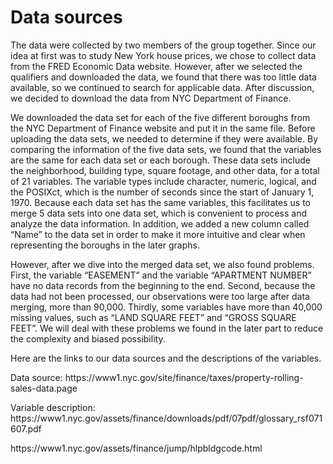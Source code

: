 # Data sources
The data were collected by two members of the group together. Since our idea at first was to study New York house prices, we chose to collect data from the FRED Economic Data website. However, after we selected the qualifiers and downloaded the data, we found that there was too little data available, so we continued to search for applicable data. After discussion, we decided to download the data from NYC Department of Finance.

We downloaded the data set for each of the five different boroughs from the NYC Department of Finance website and put it in the same file. Before uploading the data sets, we needed to determine if they were available. By comparing the information of the five data sets, we found that the variables are the same for each data set or each borough. These data sets include the neighborhood, building type, square footage, and other data, for a total of 21 variables. The variable types include character, numeric, logical, and the POSIXct, which is the number of seconds since the start of January 1, 1970. Because each data set has the same variables, this facilitates us to merge 5 data sets into one data set, which is convenient to process and analyze the data information. In addition, we added a new column called "Name" to the data set in order to make it more intuitive and clear when representing the boroughs in the later graphs.

However, after we dive into the merged data set, we also found problems. First, the variable "EASEMENT" and the variable "APARTMENT NUMBER" have no data records from the beginning to the end. Second, because the data had not been processed, our observations were too large after data merging, more than 90,000. Thirdly, some variables have more than 40,000 missing values, such as "LAND SQUARE FEET" and "GROSS SQUARE FEET". We will deal with these problems we found in the later part to reduce the complexity and biased possibility.

Here are the links to our data sources and the descriptions of the variables.

Data source:
https://www1.nyc.gov/site/finance/taxes/property-rolling-sales-data.page

Variable description:
https://www1.nyc.gov/assets/finance/downloads/pdf/07pdf/glossary_rsf071607.pdf

https://www1.nyc.gov/assets/finance/jump/hlpbldgcode.html
